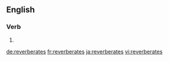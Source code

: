 {{also|réverbérâtes}}
==English==

===Verb===
{{head|en|verb form}}

# {{en-third-person singular of|reverberate}}

[[de:reverberates]]
[[fr:reverberates]]
[[ja:reverberates]]
[[vi:reverberates]]
